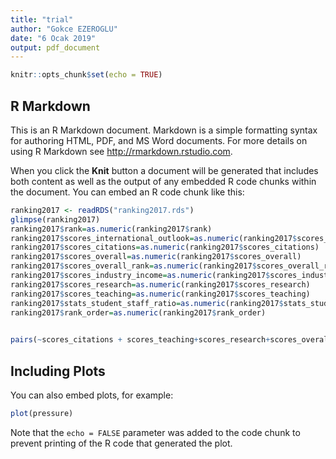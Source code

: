 ---
title: "trial"
author: "Gokce EZEROGLU"
date: "6 Ocak 2019"
output: pdf_document
---

```{r setup, include=FALSE}
knitr::opts_chunk$set(echo = TRUE)
```

## R Markdown

This is an R Markdown document. Markdown is a simple formatting syntax for authoring HTML, PDF, and MS Word documents. For more details on using R Markdown see <http://rmarkdown.rstudio.com>.

When you click the **Knit** button a document will be generated that includes both content as well as the output of any embedded R code chunks within the document. You can embed an R code chunk like this:

```{r cars}


ranking2017 <- readRDS("ranking2017.rds")
glimpse(ranking2017)
ranking2017$rank=as.numeric(ranking2017$rank)
ranking2017$scores_international_outlook=as.numeric(ranking2017$scores_international_outlook)
ranking2017$scores_citations=as.numeric(ranking2017$scores_citations)
ranking2017$scores_overall=as.numeric(ranking2017$scores_overall)
ranking2017$scores_overall_rank=as.numeric(ranking2017$scores_overall_rank)
ranking2017$scores_industry_income=as.numeric(ranking2017$scores_industry_income)
ranking2017$scores_research=as.numeric(ranking2017$scores_research)
ranking2017$scores_teaching=as.numeric(ranking2017$scores_teaching)
ranking2017$stats_student_staff_ratio=as.numeric(ranking2017$stats_student_staff_ratio)
ranking2017$rank_order=as.numeric(ranking2017$rank_order)
                                  

pairs(~scores_citations + scores_teaching+scores_research+scores_overall_rank, data=ranking2017,pch = 19,col="chocolate4",  cex = 0.5,upper.panel=NULL)
```

## Including Plots

You can also embed plots, for example:

```{r pressure, echo=FALSE}
plot(pressure)
```

Note that the `echo = FALSE` parameter was added to the code chunk to prevent printing of the R code that generated the plot.
